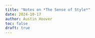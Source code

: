```yaml
---
title: "Notes on *The Sense of Style*"
date: 2024-10-17
author: Austin Hoover
toc: false
draft: true
---
```



